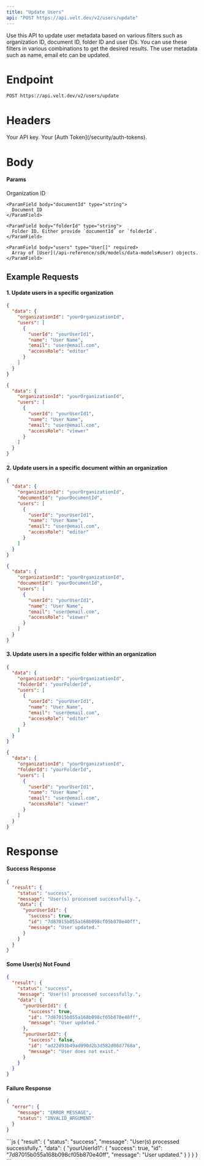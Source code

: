 ```yaml
---
title: "Update Users"
api: "POST https://api.velt.dev/v2/users/update"
---
```


Use this API to update user metadata based on various filters such as organization ID, document ID, folder ID and user IDs.
You can use these filters in various combinations to get the desired results.
The user metadata such as name, email etc can be updated.

# Endpoint

`POST https://api.velt.dev/v2/users/update`

# Headers

<ParamField header="x-velt-api-key" type="string" required>
  Your API key.
</ParamField>

<ParamField header="x-velt-auth-token" type="string" required>
  Your [Auth Token](/security/auth-tokens).
</ParamField>

# Body

#### **Params**

<ParamField body="data" type="object" required>
  <Expandable title="properties">
    <ParamField body="organizationId" type="string" required>
      Organization ID
    </ParamField>

    <ParamField body="documentId" type="string">
      Document ID
    </ParamField>

    <ParamField body="folderId" type="string">
      Folder ID. Either provide `documentId` or `folderId`.
    </ParamField>

    <ParamField body="users" type="User[]" required>
      Array of [User](/api-reference/sdk/models/data-models#user) objects.
    </ParamField>
  </Expandable>
</ParamField>

## **Example Requests**

#### 1. Update users in a specific organization

<Tabs>
<Tab title="Editor">

```JSON
{
  "data": {
    "organizationId": "yourOrganizationId",
    "users": [
      {
        "userId": "yourUserId1",
        "name": "User Name",
        "email": "user@email.com",
        "accessRole": "editor"
      }
    ]
  }
}
```

</Tab>
<Tab title="Viewer">

```JSON
{
  "data": {
    "organizationId": "yourOrganizationId",
    "users": [
      {
        "userId": "yourUserId1",
        "name": "User Name",
        "email": "user@email.com",
        "accessRole": "viewer"
      }
    ]
  }
}
```

</Tab>
</Tabs>

#### 2. Update users in a specific document within an organization

<Tabs>
<Tab title="Editor">

```JSON
{
  "data": {
    "organizationId": "yourOrganizationId",
    "documentId": "yourDocumentId",
    "users": [
      {
        "userId": "yourUserId1",
        "name": "User Name",
        "email": "user@email.com",
        "accessRole": "editor"
      }
    ]
  }
}
```

</Tab>
<Tab title="Viewer">

```JSON
{
  "data": {
    "organizationId": "yourOrganizationId",
    "documentId": "yourDocumentId",
    "users": [
      {
        "userId": "yourUserId1",
        "name": "User Name",
        "email": "user@email.com",
        "accessRole": "viewer"
      }
    ]
  }
}
```

</Tab>
</Tabs>

#### 3. Update users in a specific folder within an organization

<Tabs>
<Tab title="Editor">

```JSON
{
  "data": {
    "organizationId": "yourOrganizationId",
    "folderId": "yourFolderId",
    "users": [
      {
        "userId": "yourUserId1",
        "name": "User Name",
        "email": "user@email.com",
        "accessRole": "editor"
      }
    ]
  }
}
```

</Tab>
<Tab title="Viewer">

```JSON
{
  "data": {
    "organizationId": "yourOrganizationId",
    "folderId": "yourFolderId",
    "users": [
      {
        "userId": "yourUserId1",
        "name": "User Name",
        "email": "user@email.com",
        "accessRole": "viewer"
      }
    ]
  }
}
```

</Tab>
</Tabs>

# Response

#### Success Response

```JSON
{
  "result": {
    "status": "success",
    "message": "User(s) processed successfully.",
    "data": {
      "yourUserId1": {
        "success": true,
        "id": "7d87015b055a168b098cf05b870e40ff",
        "message": "User updated."
      }
    }
  }
}
```

#### Some User(s) Not Found

```JSON
{
  "result": {
    "status": "success",
    "message": "User(s) processed successfully.",
    "data": {
      "yourUserId1": {
        "success": true,
        "id": "7d87015b055a168b098cf05b870e40ff",
        "message": "User updated."
      },
      "yourUserId2": {
        "success": false,
        "id": "ad22d93b49ad990d2b3d582d08d7768a",
        "message": "User does not exist."
      }
    }
  }
}
```

#### Failure Response

```JSON
{
  "error": {
    "message": "ERROR_MESSAGE",
    "status": "INVALID_ARGUMENT"
  }
}
```

<ResponseExample>
```js
{
  "result": {
    "status": "success",
    "message": "User(s) processed successfully.",
    "data": {
      "yourUserId1": {
        "success": true,
        "id": "7d87015b055a168b098cf05b870e40ff",
        "message": "User updated."
      }
    }
  }
}
```
</ResponseExample>